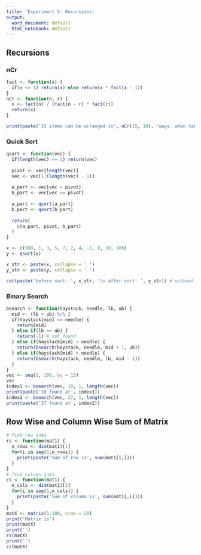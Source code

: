```yaml
---
title: 'Experiment 5: Recursions'
output:
  word_document: default
  html_notebook: default
---
```


## Recursions

### nCr

```r
fact <- function(x) {
  if(x <= 1) return(x) else return(x * fact(x - 1))
}
nCr <- function(n, r) {
  x <- fact(n) / (fact(n - r) * fact(r))
  return(x)
}

print(paste('15 items can be arranged in', nCr(15, 10), 'ways, when taking 10 items at a time'))
```

### Quick Sort

```r
qsort <- function(vec) {
  if(length(vec) <= 1) return(vec)
  
  pivot <- vec[length(vec)]
  vec <- vec[1:(length(vec) - 1)]
  
  a_part <- vec[vec < pivot]
  b_part <- vec[vec >= pivot]
  
  a_part <- qsort(a_part)
  b_part <- qsort(b_part)
  
  return(
    c(a_part, pivot, b_part)
  )
}

x <- c(900, 1, 3, 5, 7, 2, 4, -1, 0, 10, 100)
y <- qsort(x)

x_str <- paste(x, collapse = ' ')
y_str <- paste(y, collapse = ' ')

cat(paste('before sort: ', x_str, '\n after sort: ', y_str)) # without cat \n wont work
```

### Binary Search

```r
bsearch <- function(haystack, needle, lb, ub) {
  mid <- (lb + ub) %/% 2
  if(haystack[mid] == needle) {
    return(mid)
  } else if(lb == ub) {
    return(-1) # not found
  } else if(haystack[mid] < needle) {
    return(bsearch(haystack, needle, mid + 1, ub))
  } else if(haystack[mid] > needle) {
    return(bsearch(haystack, needle, lb, mid - 1))
  }
}
vec <- seq(1, 100, by = 13)
vec
index1 <- bsearch(vec, 10, 1, length(vec))
print(paste('10 found at', index1))
index2 <- bsearch(vec, 27, 1, length(vec))
print(paste('27 found at', index2))
```

## Row Wise and Column Wise Sum of Matrix

```r
# find row sums
rs <- function(mat1) {
  n_rows <- dim(mat1)[1]
  for(i in seq(1,n_rows)) {
    print(paste('Sum of row is', sum(mat1[i,])))
  }
}
# find column sums
cs <- function(mat1) {
  n_cols <- dim(mat1)[2]
  for(i in seq(1,n_cols)) {
    print(paste('Sum of column is', sum(mat1[,i])))
  }
}
matX <- matrix(1:100, nrow = 20)
print('Matrix is')
print(matX)
print('')
rs(matX)
print('')
cs(matX)
```

